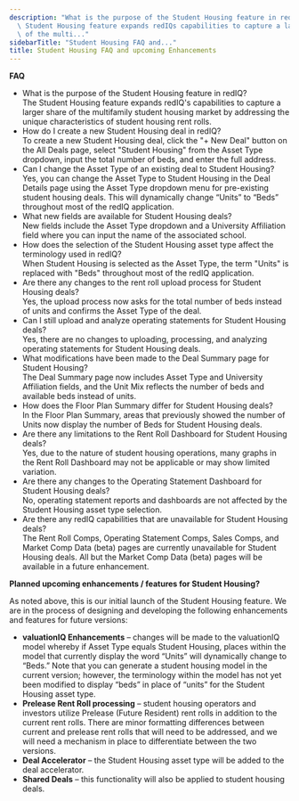 ```yaml
---
description: "What is the purpose of the Student Housing feature in redIQ?  \nThe\
  \ Student Housing feature expands redIQs capabilities to capture a larger share\
  \ of the multi..."
sidebarTitle: "Student Housing FAQ and..."
title: Student Housing FAQ and upcoming Enhancements
---
```


**FAQ**


* What is the purpose of the Student Housing feature in redIQ?  
The Student Housing feature expands redIQ's capabilities to capture a larger share of the multifamily student housing market by addressing the unique characteristics of student housing rent rolls.
* How do I create a new Student Housing deal in redIQ?  
To create a new Student Housing deal, click the "+ New Deal" button on the All Deals page, select "Student Housing" from the Asset Type dropdown, input the total number of beds, and enter the full address.
* Can I change the Asset Type of an existing deal to Student Housing?  
Yes, you can change the Asset Type to Student Housing in the Deal Details page using the Asset Type dropdown menu for pre-existing student housing deals. This will dynamically change “Units” to “Beds” throughout most of the redIQ application.
* What new fields are available for Student Housing deals?  
New fields include the Asset Type dropdown and a University Affiliation field where you can input the name of the associated school.
* How does the selection of the Student Housing asset type affect the terminology used in redIQ?  
When Student Housing is selected as the Asset Type, the term "Units" is replaced with "Beds" throughout most of the redIQ application.
* Are there any changes to the rent roll upload process for Student Housing deals?  
Yes, the upload process now asks for the total number of beds instead of units and confirms the Asset Type of the deal.
* Can I still upload and analyze operating statements for Student Housing deals?  
Yes, there are no changes to uploading, processing, and analyzing operating statements for Student Housing deals.
* What modifications have been made to the Deal Summary page for Student Housing?  
The Deal Summary page now includes Asset Type and University Affiliation fields, and the Unit Mix reflects the number of beds and available beds instead of units.
* How does the Floor Plan Summary differ for Student Housing deals?  
In the Floor Plan Summary, areas that previously showed the number of Units now display the number of Beds for Student Housing deals.
* Are there any limitations to the Rent Roll Dashboard for Student Housing deals?  
Yes, due to the nature of student housing operations, many graphs in the Rent Roll Dashboard may not be applicable or may show limited variation.
* Are there any changes to the Operating Statement Dashboard for Student Housing deals?  
No, operating statement reports and dashboards are not affected by the Student Housing asset type selection.
* Are there any redIQ capabilities that are unavailable for Student Housing deals?  
The Rent Roll Comps, Operating Statement Comps, Sales Comps, and Market Comp Data (beta) pages are currently unavailable for Student Housing deals. All but the Market Comp Data (beta) pages will be available in a future enhancement.


**Planned upcoming enhancements / features for Student Housing?**


As noted above, this is our initial launch of the Student Housing feature. We are in the process of designing and developing the following enhancements and features for future versions:


* **valuationIQ Enhancements** – changes will be made to the valuationIQ model whereby if Asset Type equals Student Housing, places within the model that currently display the word “Units” will dynamically change to “Beds.” Note that you can generate a student housing model in the current version; however, the terminology within the model has not yet been modified to display “beds” in place of “units” for the Student Housing asset type.
* **Prelease Rent Roll processing** – student housing operators and investors utilize Prelease (Future Resident) rent rolls in addition to the current rent rolls. There are minor formatting differences between current and prelease rent rolls that will need to be addressed, and we will need a mechanism in place to differentiate between the two versions.
* **Deal Accelerator** – the Student Housing asset type will be added to the deal accelerator.
* **Shared Deals** – this functionality will also be applied to student housing deals.